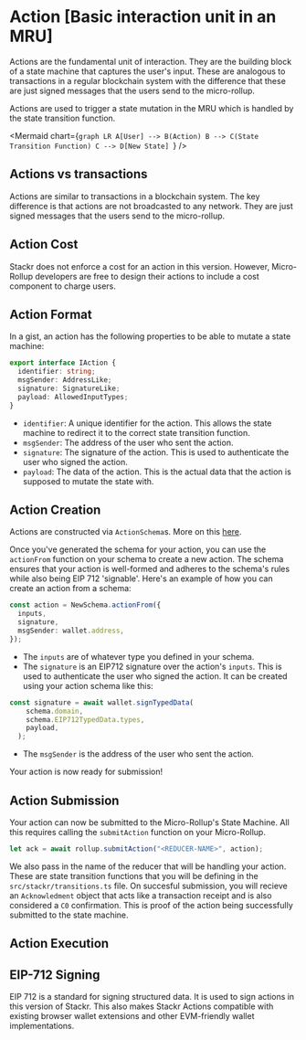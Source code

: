 
# Action [Basic interaction unit in an MRU]

Actions are the fundamental unit of interaction. They are the building block of a state machine that captures the user's input. These are analogous to transactions in a regular blockchain system with the difference that these are just signed messages that the users send to the micro-rollup.

Actions are used to trigger a state mutation in the MRU which is handled by the state transition function.

<Mermaid
  chart={`graph LR
    A[User] --> B(Action)
    B --> C(State Transition Function)
    C --> D[New State]
`}
/>

## Actions vs transactions

Actions are similar to transactions in a blockchain system. The key difference is that actions are not broadcasted to any network. They are just signed messages that the users send to the micro-rollup.

## Action Cost

Stackr does not enforce a cost for an action in this version. 
However, Micro-Rollup developers are free to design their actions to include a cost component to charge users.

## Action Format

In a gist, an action has the following properties to be able to mutate a state machine:
```typescript
export interface IAction {
  identifier: string;
  msgSender: AddressLike;
  signature: SignatureLike;
  payload: AllowedInputTypes;
}
```
- `identifier`: A unique identifier for the action. This allows the state machine to redirect it to the correct state transition function.
- `msgSender`: The address of the user who sent the action.
- `signature`: The signature of the action. This is used to authenticate the user who signed the action.
- `payload`: The data of the action. This is the actual data that the action is supposed to mutate the state with.

## Action Creation

Actions are constructed via `ActionSchema`s. More on this [here](/build/framework/action/action-schema).

Once you've generated the schema for your action, you can use the `actionFrom` function on your schema to create a new action.
The schema ensures that your action is well-formed and adheres to the schema's rules while also being EIP 712 'signable'.
Here's an example of how you can create an action from a schema:

```typescript
const action = NewSchema.actionFrom({
  inputs,
  signature,
  msgSender: wallet.address,
});
```
- The `inputs` are of whatever type you defined in your schema.
- The `signature` is an EIP712 signature over the action's `inputs`. This is used to authenticate the user who signed the action. 
It can be created using your action schema like this:
```typescript
const signature = await wallet.signTypedData(
    schema.domain,
    schema.EIP712TypedData.types,
    payload,
  );
```
- The `msgSender` is the address of the user who sent the action.

Your action is now ready for submission!

## Action Submission
Your action can now be submitted to the Micro-Rollup's State Machine.
All this requires calling the `submitAction` function on your Micro-Rollup.
```typescript
let ack = await rollup.submitAction("<REDUCER-NAME>", action);
```
We also pass in the name of the reducer that will be handling your action. 
These are state transition functions that you will be defining in the `src/stackr/transitions.ts` file.
On succesful submission, you will recieve an `Acknowledment` object that acts like a transaction receipt and is also considered a `C0` confirmation.
This is proof of the action being successfully submitted to the state machine.

## Action Execution

## EIP-712 Signing
EIP 712 is a standard for signing structured data. It is used to sign actions in this version of Stackr.
This also makes Stackr Actions compatible with existing browser wallet extensions and other EVM-friendly wallet implementations.

